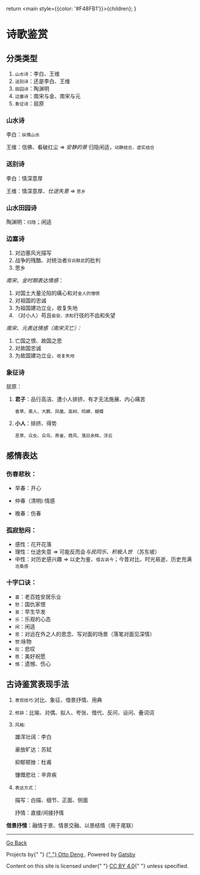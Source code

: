   return <main style={{color: '#F48FB1'}}>{children}</main>;
}

# 诗歌鉴赏

## 分类类型

1. `山水诗`：李白、王维 
2. `送别诗`：还是李白、王维
3. `田园诗`：陶渊明
4. `边塞诗`：南宋与金、南宋与元
5. `象征诗`：屈原



### **山水诗**

李白：`纵情山水`

王维：信佛、看破红尘 => *安静的景* 归隐闲适，`动静结合、虚实结合` 



### **送别诗**

李白：情深意厚

王维：情深意厚、*仕途失意*  => `思乡`



### **山水田园诗**

陶渊明：`归隐`；闲适



### **边塞诗**

1. 对边塞风光描写
2. 战争的残酷、对统治者`穷兵黩武`的批判
3. 思乡

*南宋、金时期表达情感*：

1. 对国土大量沦陷的痛心和对`金人的憎恨`
2. 对祖国的忠诚
3. 为祖国建功立业，收复失地
4. （对小人）苟且`偷安、求和`行径的不齿和失望

*南宋、元表达情感（南宋灭亡）：*

1. 亡国之恨、故国之思
2. 对故国忠诚
3. 为故国建功立业、`收复失地`



### **象征诗**

屈原：

1. **君子**：品行高洁、遭小人排挤、有才无法施展、内心痛苦

   `香草、美人、大鹏、凤凰、高树、鸣蝉、蝴蝶`

2. **小人**：排挤、得势

   `恶草、众女、众鸟、燕雀、商风、落日余辉、浮云`

## 感情表达

### **伤春悲秋**：

- 早春：开心

- 仲春（清明):情感

- 晚春：伤春



### **孤寂愁闷**：

- 感性：花开花落
- 理性：仕途失意 => 可能反而会*与民同乐、积极入世* （苏东坡）
- 中性：对历史感兴趣 => 以史为鉴、`借古讽今`；今昔对比、时光易逝、历史充满`沧桑感`



### 十字口诀：

- `喜`：老百姓安居乐业
- `怒`：国仇家恨
- `哀`：早生华发
- `乐`：乐观的心态
- `闲`：闲适
- `思`：对远在外之人的思念、写对面的场景（落笔对面见深情）
- `赞`:咏物
- `叹`：悲叹
- `愿`：美好祝愿
- `憾`：遗憾、伤心

## 古诗鉴赏表现手法

1. `表现技巧`:对比、象征、借景抒情、用典

2. `修辞`：比喻、对偶、拟人、夸张、借代、反问、设问、叠词词

3. `风格`:

   雄浑壮阔：李白

   豪放旷达：苏轼

   抑郁顿挫：杜甫

   慷慨悲壮：辛弃疾

4. `表达方式`：

   描写：白描、细节、正面、侧面

   抒情：直接/间接抒情




**借景抒情**：融情于景、情景交融、以景结情（用于尾联）

------
<a 
  align="center"
  color="#F2ABBD"
  width="100%"
  textAlign="center"
  paddingBottom="0.5rem"
  paddingTop="0.5rem">

[Go Back](../)

  <p>
          Projects by{" "}
          <a href="https://github.com/ottoqwq">
            {" "}
            <hi>Otto Deng</hi>
          </a>
          . Powered by <a href="https://www.gatsbyjs.com/">Gatsby</a>
        </p>
        <p>
          Content on this site is licensed under{" "}
          <a href="https://creativecommons.org/licenses/by/4.0/">CC BY 4.0</a>{" "}
          unless specified.
        </p>
        </a>

